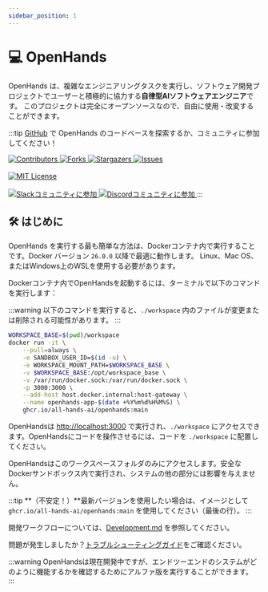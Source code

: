 ```yaml
---
sidebar_position: 1
---
```


# 💻 OpenHands

OpenHands は、複雑なエンジニアリングタスクを実行し、ソフトウェア開発プロジェクトでユーザーと積極的に協力する**自律型AIソフトウェアエンジニア**です。
このプロジェクトは完全にオープンソースなので、自由に使用・改変することができます。

:::tip
[GitHub](https://github.com/All-Hands-AI/OpenHands) で OpenHands のコードベースを探索するか、コミュニティに参加してください！

<a href="https://github.com/All-Hands-AI/OpenHands/graphs/contributors">
  <img
    src="https://img.shields.io/github/contributors/All-Hands-AI/OpenHands?style=for-the-badge"
    alt="Contributors"
  />
</a>
<a href="https://github.com/All-Hands-AI/OpenHands/network/members">
  <img
    src="https://img.shields.io/github/forks/All-Hands-AI/OpenHands?style=for-the-badge"
    alt="Forks"
  />
</a>
<a href="https://github.com/All-Hands-AI/OpenHands/stargazers">
  <img
    src="https://img.shields.io/github/stars/All-Hands-AI/OpenHands?style=for-the-badge"
    alt="Stargazers"
  />
</a>
<a href="https://github.com/All-Hands-AI/OpenHands/issues">
  <img
    src="https://img.shields.io/github/issues/All-Hands-AI/OpenHands?style=for-the-badge"
    alt="Issues"
  />
</a>
<br></br>
<a href="https://github.com/All-Hands-AI/OpenHands/blob/main/LICENSE">
  <img
    src="https://img.shields.io/github/license/All-Hands-AI/OpenHands?style=for-the-badge"
    alt="MIT License"
  />
</a>
<br></br>
<a href="https://join.slack.com/t/openhands-ai/shared_invite/zt-2ngejmfw6-9gW4APWOC9XUp1n~SiQ6iw">
  <img
    src="https://img.shields.io/badge/Slack-参加する-red?logo=slack&logoColor=white&style=for-the-badge"
    alt="Slackコミュニティに参加"
  />
</a>
<a href="https://discord.gg/ESHStjSjD4">
  <img
    src="https://img.shields.io/badge/Discord-参加する-purple?logo=discord&logoColor=white&style=for-the-badge"
    alt="Discordコミュニティに参加"
  />
</a>
:::

## 🛠️ はじめに

OpenHands を実行する最も簡単な方法は、Dockerコンテナ内で実行することです。Docker バージョン `26.0.0` 以降で最適に動作します。
Linux、Mac OS、またはWindows上のWSLを使用する必要があります。

Dockerコンテナ内でOpenHandsを起動するには、ターミナルで以下のコマンドを実行します：

:::warning
以下のコマンドを実行すると、`./workspace` 内のファイルが変更または削除される可能性があります。
:::

```bash
WORKSPACE_BASE=$(pwd)/workspace
docker run -it \
    --pull=always \
    -e SANDBOX_USER_ID=$(id -u) \
    -e WORKSPACE_MOUNT_PATH=$WORKSPACE_BASE \
    -v $WORKSPACE_BASE:/opt/workspace_base \
    -v /var/run/docker.sock:/var/run/docker.sock \
    -p 3000:3000 \
    --add-host host.docker.internal:host-gateway \
    --name openhands-app-$(date +%Y%m%d%H%M%S) \
    ghcr.io/all-hands-ai/openhands:main
```

OpenHandsは [http://localhost:3000](http://localhost:3000) で実行され、`./workspace` にアクセスできます。OpenHandsにコードを操作させるには、コードを `./workspace` に配置してください。

OpenHandsはこのワークスペースフォルダのみにアクセスします。安全なDockerサンドボックス内で実行され、システムの他の部分には影響を与えません。

:::tip
**（不安定！）**最新バージョンを使用したい場合は、イメージとして `ghcr.io/all-hands-ai/openhands:main` を使用してください（最後の行）。
:::

開発ワークフローについては、[Development.md](https://github.com/All-Hands-AI/OpenHands/blob/main/Development.md) を参照してください。

問題が発生しましたか？[トラブルシューティングガイド](https://docs.all-hands.dev/modules/usage/troubleshooting)をご確認ください。

:::warning
OpenHandsは現在開発中ですが、エンドツーエンドのシステムがどのように機能するかを確認するためにアルファ版を実行することができます。
:::

[contributors-shield]: https://img.shields.io/github/contributors/All-Hands-AI/OpenHands?style=for-the-badge
[contributors-url]: https://github.com/All-Hands-AI/OpenHands/graphs/contributors
[forks-shield]: https://img.shields.io/github/forks/All-Hands-AI/OpenHands?style=for-the-badge
[forks-url]: https://github.com/All-Hands-AI/OpenHands/network/members
[stars-shield]: https://img.shields.io/github/stars/All-Hands-AI/OpenHands?style=for-the-badge
[stars-url]: https://github.com/All-Hands-AI/OpenHands/stargazers
[issues-shield]: https://img.shields.io/github/issues/All-Hands-AI/OpenHands?style=for-the-badge
[issues-url]: https://github.com/All-Hands-AI/OpenHands/issues
[license-shield]: https://img.shields.io/github/license/All-Hands-AI/OpenHands?style=for-the-badge
[license-url]: https://github.com/All-Hands-AI/OpenHands/blob/main/LICENSE